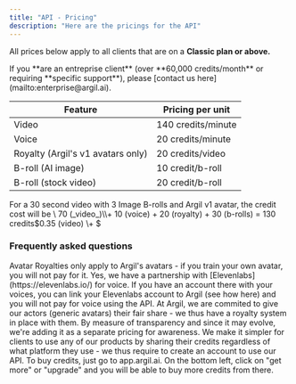 ```yaml
---
title: "API - Pricing"
description: "Here are the pricings for the API"
---
```


All prices below apply to all clients that are on a **Classic plan or above.**

<Warning>
  If you **are an entreprise client** (over **60,000 credits/month** or requiring **specific support**), please [contact us here](mailto:enterprise@argil.ai).
</Warning>

| Feature                           | Pricing per unit   |
| --------------------------------- | ------------------ |
| Video                             | 140 credits/minute |
| Voice                             | 20 credits/minute  |
| Royalty (Argil's v1 avatars only) | 20 credits/video   |
| B-roll (AI image)                 | 10 credit/b-roll   |
| B-roll (stock video)              | 20 credit/b-roll   |

<Note>
  For a 30 second video with 3 Image B-rolls and Argil v1 avatar, the credit cost will be \
  70 (_video_)\\+ 10 (voice) + 20 (royalty) + 30 (b-rolls) =  130 credits$0.35 (video) \+ $
</Note>

### Frequently asked questions

<Note>
  Avatar Royalties only apply to Argil's avatars - if you train your own avatar, you will not pay for it.
</Note>

<AccordionGroup>
  <Accordion title="Can I avoid paying for voice?" defaultOpen="false">
    Yes, we have a partnership with [Elevenlabs](https://elevenlabs.io/) for voice. If you have an account there with your voices, you can link your Elevenlabs account to Argil (see how here) and you will not pay for voice using the API.
  </Accordion>
  <Accordion title='What is the "avatar royalty"?' defaultOpen="false">
    At Argil, we are commited to give our actors (generic avatars) their fair share - we thus have a royalty system in place with them. By measure of transparency and since it may evolve, we're adding it as a separate pricing for awareness.
  </Accordion>
  <Accordion title="Why do I need to subscribe to a plan for the API?" defaultOpen="false">
    We make it simpler for clients to use any of our products by sharing their credits regardless of what platform they use - we thus require to create an account to use our API.
  </Accordion>
  <Accordion title="How to buy credits?" defaultOpen="false">
    To buy credits, just go to app.argil.ai. On the bottom left, click on "get more" or "upgrade" and you will be able to buy more credits from there.
  </Accordion>
</AccordionGroup>